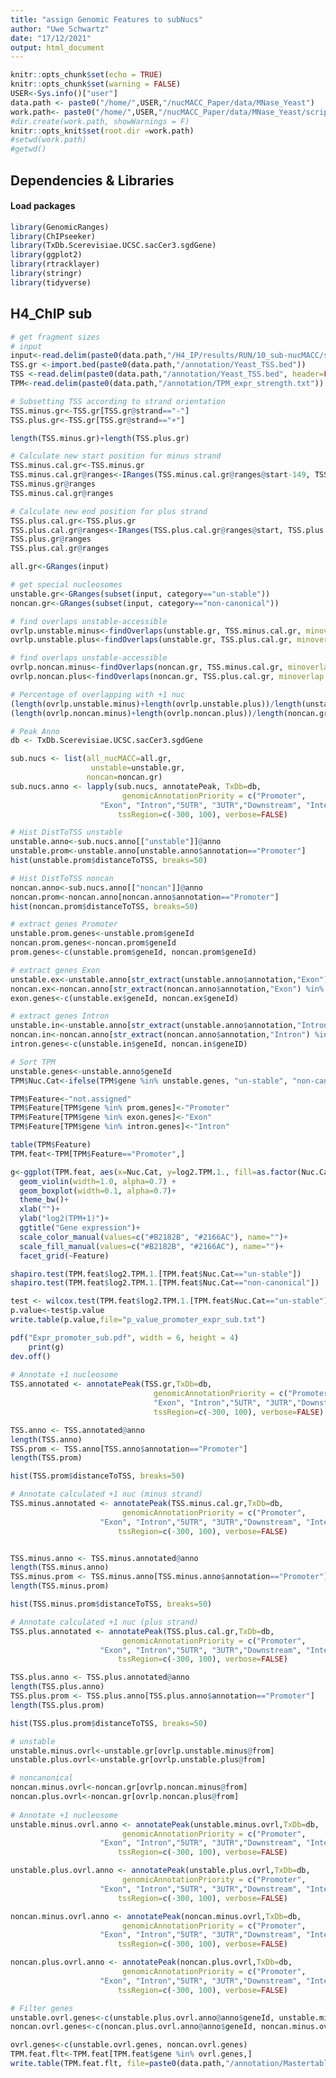```yaml
---
title: "assign Genomic Features to subNucs"
author: "Uwe Schwartz"
date: "17/12/2021"
output: html_document
---
```


```r
knitr::opts_chunk$set(echo = TRUE)
knitr::opts_chunk$set(warning = FALSE)
USER<-Sys.info()["user"]
data.path <- paste0("/home/",USER,"/nucMACC_Paper/data/MNase_Yeast")
work.path<- paste0("/home/",USER,"/nucMACC_Paper/data/MNase_Yeast/scripts/Rscripts/Figures/Fig4")
#dir.create(work.path, showWarnings = F)
knitr::opts_knit$set(root.dir =work.path)
#setwd(work.path)
#getwd()
```

## Dependencies & Libraries

#### Load packages
```r
library(GenomicRanges)
library(ChIPseeker)
library(TxDb.Scerevisiae.UCSC.sacCer3.sgdGene)
library(ggplot2)
library(rtracklayer)
library(stringr)
library(tidyverse)
```

## H4_ChIP sub
```r
# get fragment sizes
# input
input<-read.delim(paste0(data.path,"/H4_IP/results/RUN/10_sub-nucMACC/sub-nucMACC_result_table.tsv"))
TSS.gr <-import.bed(paste0(data.path,"/annotation/Yeast_TSS.bed"))
TSS <-read.delim(paste0(data.path,"/annotation/Yeast_TSS.bed", header=FALSE))
TPM<-read.delim(paste0(data.path,"/annotation/TPM_expr_strength.txt"))

# Subsetting TSS according to strand orientation
TSS.minus.gr<-TSS.gr[TSS.gr@strand=="-"]
TSS.plus.gr<-TSS.gr[TSS.gr@strand=="+"]

length(TSS.minus.gr)+length(TSS.plus.gr)

# Calculate new start position for minus strand
TSS.minus.cal.gr<-TSS.minus.gr
TSS.minus.cal.gr@ranges<-IRanges(TSS.minus.cal.gr@ranges@start-149, TSS.minus.cal.gr@ranges@start)
TSS.minus.gr@ranges
TSS.minus.cal.gr@ranges

# Calculate new end position for plus strand
TSS.plus.cal.gr<-TSS.plus.gr
TSS.plus.cal.gr@ranges<-IRanges(TSS.plus.cal.gr@ranges@start, TSS.plus.cal.gr@ranges@start+149)
TSS.plus.gr@ranges
TSS.plus.cal.gr@ranges

all.gr<-GRanges(input)

# get special nucleosomes
unstable.gr<-GRanges(subset(input, category=="un-stable"))
noncan.gr<-GRanges(subset(input, category=="non-canonical"))

# find overlaps unstable-accessible
ovrlp.unstable.minus<-findOverlaps(unstable.gr, TSS.minus.cal.gr, minoverlap = 100 )
ovrlp.unstable.plus<-findOverlaps(unstable.gr, TSS.plus.cal.gr, minoverlap = 100 )

# find overlaps unstable-accessible
ovrlp.noncan.minus<-findOverlaps(noncan.gr, TSS.minus.cal.gr, minoverlap = 100 )
ovrlp.noncan.plus<-findOverlaps(noncan.gr, TSS.plus.cal.gr, minoverlap = 100 )

# Percentage of overlapping with +1 nuc
(length(ovrlp.unstable.minus)+length(ovrlp.unstable.plus))/length(unstable.gr)*100
(length(ovrlp.noncan.minus)+length(ovrlp.noncan.plus))/length(noncan.gr)*100

# Peak Anno
db <- TxDb.Scerevisiae.UCSC.sacCer3.sgdGene

sub.nucs <- list(all_nucMACC=all.gr,
                  unstable=unstable.gr,
                 noncan=noncan.gr)
sub.nucs.anno <- lapply(sub.nucs, annotatePeak, TxDb=db, 
                         genomicAnnotationPriority = c("Promoter", 
                    "Exon", "Intron","5UTR", "3UTR","Downstream", "Intergenic"),
                        tssRegion=c(-300, 100), verbose=FALSE)

# Hist DistToTSS unstable
unstable.anno<-sub.nucs.anno[["unstable"]]@anno
unstable.prom<-unstable.anno[unstable.anno$annotation=="Promoter"]
hist(unstable.prom$distanceToTSS, breaks=50)

# Hist DistToTSS noncan
noncan.anno<-sub.nucs.anno[["noncan"]]@anno
noncan.prom<-noncan.anno[noncan.anno$annotation=="Promoter"]
hist(noncan.prom$distanceToTSS, breaks=50)

# extract genes Promoter
unstable.prom.genes<-unstable.prom$geneId
noncan.prom.genes<-noncan.prom$geneId
prom.genes<-c(unstable.prom$geneId, noncan.prom$geneId)

# extract genes Exon
unstable.ex<-unstable.anno[str_extract(unstable.anno$annotation,"Exon") %in% "Exon"]
noncan.ex<-noncan.anno[str_extract(noncan.anno$annotation,"Exon") %in% "Exon"]
exon.genes<-c(unstable.ex$geneId, noncan.ex$geneId)

# extract genes Intron
unstable.in<-unstable.anno[str_extract(unstable.anno$annotation,"Intron") %in% "Intron"]
noncan.in<-noncan.anno[str_extract(noncan.anno$annotation,"Intron") %in% "Intron"]
intron.genes<-c(unstable.in$geneId, noncan.in$geneID)

# Sort TPM 
unstable.genes<-unstable.anno$geneId
TPM$Nuc.Cat<-ifelse(TPM$gene %in% unstable.genes, "un-stable", "non-canonical")

TPM$Feature<-"not.assigned"
TPM$Feature[TPM$gene %in% prom.genes]<-"Promoter"
TPM$Feature[TPM$gene %in% exon.genes]<-"Exon"
TPM$Feature[TPM$gene %in% intron.genes]<-"Intron"

table(TPM$Feature)
TPM.feat<-TPM[TPM$Feature=="Promoter",]

g<-ggplot(TPM.feat, aes(x=Nuc.Cat, y=log2.TPM.1., fill=as.factor(Nuc.Cat)))+
  geom_violin(width=1.0, alpha=0.7) +
  geom_boxplot(width=0.1, alpha=0.7)+
  theme_bw()+
  xlab("")+
  ylab("log2(TPM+1)")+
  ggtitle("Gene expression")+
  scale_color_manual(values=c("#B2182B", "#2166AC"), name="")+
  scale_fill_manual(values=c("#B2182B", "#2166AC"), name="")+
  facet_grid(~Feature)

shapiro.test(TPM.feat$log2.TPM.1.[TPM.feat$Nuc.Cat=="un-stable"])
shapiro.test(TPM.feat$log2.TPM.1.[TPM.feat$Nuc.Cat=="non-canonical"])

test <- wilcox.test(TPM.feat$log2.TPM.1.[TPM.feat$Nuc.Cat=="un-stable"],TPM.feat$log2.TPM.1.[TPM.feat$Nuc.Cat=="non-canonical"])
p.value<-test$p.value
write.table(p.value,file="p_value_promoter_expr_sub.txt")

pdf("Expr_promoter_sub.pdf", width = 6, height = 4)
    print(g)
dev.off()
  
# Annotate +1 nucleosome 
TSS.annotated <- annotatePeak(TSS.gr,TxDb=db, 
                                genomicAnnotationPriority = c("Promoter", 
                                "Exon", "Intron","5UTR", "3UTR","Downstream", "Intergenic"),
                                tssRegion=c(-300, 100), verbose=FALSE)

TSS.anno <- TSS.annotated@anno
length(TSS.anno)
TSS.prom <- TSS.anno[TSS.anno$annotation=="Promoter"]
length(TSS.prom)

hist(TSS.prom$distanceToTSS, breaks=50)

# Annotate calculated +1 nuc (minus strand)
TSS.minus.annotated <- annotatePeak(TSS.minus.cal.gr,TxDb=db, 
                         genomicAnnotationPriority = c("Promoter", 
                    "Exon", "Intron","5UTR", "3UTR","Downstream", "Intergenic"),
                        tssRegion=c(-300, 100), verbose=FALSE)


TSS.minus.anno <- TSS.minus.annotated@anno
length(TSS.minus.anno)
TSS.minus.prom <- TSS.minus.anno[TSS.minus.anno$annotation=="Promoter"]
length(TSS.minus.prom)

hist(TSS.minus.prom$distanceToTSS, breaks=50)

# Annotate calculated +1 nuc (plus strand)
TSS.plus.annotated <- annotatePeak(TSS.plus.cal.gr,TxDb=db, 
                         genomicAnnotationPriority = c("Promoter", 
                    "Exon", "Intron","5UTR", "3UTR","Downstream", "Intergenic"),
                        tssRegion=c(-300, 100), verbose=FALSE)

TSS.plus.anno <- TSS.plus.annotated@anno
length(TSS.plus.anno)
TSS.plus.prom <- TSS.plus.anno[TSS.plus.anno$annotation=="Promoter"]
length(TSS.plus.prom)

hist(TSS.plus.prom$distanceToTSS, breaks=50)
```

```r
# unstable
unstable.minus.ovrl<-unstable.gr[ovrlp.unstable.minus@from]
unstable.plus.ovrl<-unstable.gr[ovrlp.unstable.plus@from]

# noncanonical 
noncan.minus.ovrl<-noncan.gr[ovrlp.noncan.minus@from]
noncan.plus.ovrl<-noncan.gr[ovrlp.noncan.plus@from]
      
# Annotate +1 nucleosome 
unstable.minus.ovrl.anno <- annotatePeak(unstable.minus.ovrl,TxDb=db, 
                         genomicAnnotationPriority = c("Promoter", 
                    "Exon", "Intron","5UTR", "3UTR","Downstream", "Intergenic"),
                        tssRegion=c(-300, 100), verbose=FALSE)

unstable.plus.ovrl.anno <- annotatePeak(unstable.plus.ovrl,TxDb=db, 
                         genomicAnnotationPriority = c("Promoter", 
                    "Exon", "Intron","5UTR", "3UTR","Downstream", "Intergenic"),
                        tssRegion=c(-300, 100), verbose=FALSE)

noncan.minus.ovrl.anno <- annotatePeak(noncan.minus.ovrl,TxDb=db, 
                         genomicAnnotationPriority = c("Promoter", 
                    "Exon", "Intron","5UTR", "3UTR","Downstream", "Intergenic"),
                        tssRegion=c(-300, 100), verbose=FALSE)

noncan.plus.ovrl.anno <- annotatePeak(noncan.plus.ovrl,TxDb=db, 
                         genomicAnnotationPriority = c("Promoter", 
                    "Exon", "Intron","5UTR", "3UTR","Downstream", "Intergenic"),
                        tssRegion=c(-300, 100), verbose=FALSE)

# Filter genes
unstable.ovrl.genes<-c(unstable.plus.ovrl.anno@anno$geneId, unstable.minus.ovrl.anno@anno$geneId)
noncan.ovrl.genes<-c(noncan.plus.ovrl.anno@anno$geneId, noncan.minus.ovrl.anno@anno$geneId)

ovrl.genes<-c(unstable.ovrl.genes, noncan.ovrl.genes)
TPM.feat.flt<-TPM.feat[TPM.feat$gene %in% ovrl.genes,]
write.table(TPM.feat.flt, file=paste0(data.path,"/annotation/Mastertable_overlapping.txt", quote = FALSE)
```